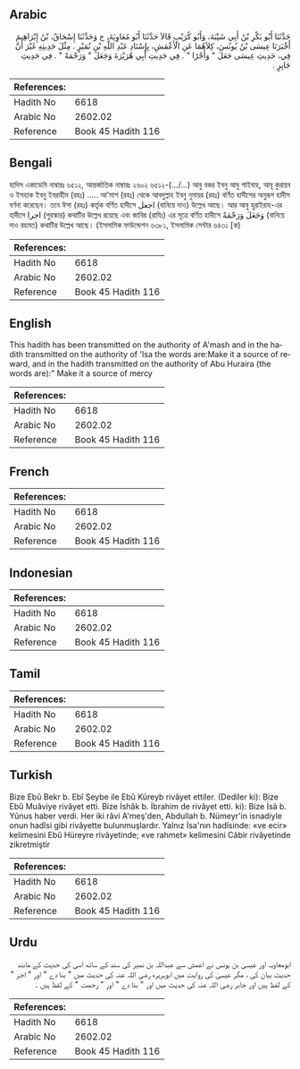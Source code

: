 ## Arabic

<div
  dir="rtl"
  lang="ar"
  style={{ fontSize: "larger", backgroundColor: "#f8f9fa", padding: 20 }}
>
  حَدَّثَنَا أَبُو بَكْرِ بْنُ أَبِي شَيْبَةَ، وَأَبُو كُرَيْبٍ قَالاَ
  حَدَّثَنَا أَبُو مُعَاوِيَةَ، ح وَحَدَّثَنَا إِسْحَاقُ، بْنُ إِبْرَاهِيمَ
  أَخْبَرَنَا عِيسَى بْنُ يُونُسَ، كِلاَهُمَا عَنِ الأَعْمَشِ، بِإِسْنَادِ
  عَبْدِ اللَّهِ بْنِ نُمَيْرٍ ‏.‏ مِثْلَ حَدِيثِهِ غَيْرَ أَنَّ فِي، حَدِيثِ
  عِيسَى جَعَلَ ‏"‏ وَأَجْرًا ‏"‏ ‏.‏ فِي حَدِيثِ أَبِي هُرَيْرَةَ وَجَعَلَ ‏"‏
  وَرَحْمَةً ‏"‏ ‏.‏ فِي حَدِيثِ جَابِرٍ ‏.‏
</div>
<div style={{ backgroundColor: "#f8f9fa", padding: 20, marginBottom: 10 }}>
  <table>
    <thead>
      <tr>
        <th>References:</th>
        <th></th>
      </tr>
    </thead>
    <tbody>
      <tr>
        <td>Hadith No</td>
        <td>6618</td>
      </tr>
      <tr>
        <td>Arabic No</td>
        <td>2602.02</td>
      </tr>
      <tr>
        <td>Reference</td>
        <td>Book 45 Hadith 116</td>
      </tr>
    </tbody>
  </table>
</div>

## Bengali

<div
  dir="ltr"
  lang="bn"
  style={{ fontSize: "larger", backgroundColor: "#f8f9fa", padding: 20 }}
>
  হাদিস একাডেমি নাম্বারঃ ৬৫১২, আন্তর্জাতিক নাম্বারঃ ২৬০২ ৬৫১২-(.../...) আবু বকর
  ইবনু আবু শাইবাহ, আবূ কুরায়ব ও ইসহাক ইবনু ইবরাহীম (রহঃ) ..... আ'মাশ (রহঃ) থেকে
  আবদুল্লাহ ইবনু নুমায়র (রহঃ) বর্ণিত হাদীসের অনুরূপ হাদীস বর্ণনা করেছেন। তবে
  ঈসা (রহঃ) কর্তৃক বর্ণিত হাদীসে اجعل (বানিয়ে দাও) উল্লেখ আছে। আর আবু
  হুরাইরাহ-এর হাদীসে اجرا (পুরস্কার) কথাটির উল্লেখ রয়েছে এবং জাবির (রাযিঃ) এর
  সূত্রে বর্ণিত হাদীসে وَجَعَلَ‏ وَرَحْمَةً (বানিয়ে দাও রহমত) কথাটির উল্লেখ
  আছে। (ইসলামিক ফাউন্ডেশন ৬৩৮১, ইসলামিক সেন্টার ৬৪৩১ [ক)
</div>
<div style={{ backgroundColor: "#f8f9fa", padding: 20, marginBottom: 10 }}>
  <table>
    <thead>
      <tr>
        <th>References:</th>
        <th></th>
      </tr>
    </thead>
    <tbody>
      <tr>
        <td>Hadith No</td>
        <td>6618</td>
      </tr>
      <tr>
        <td>Arabic No</td>
        <td>2602.02</td>
      </tr>
      <tr>
        <td>Reference</td>
        <td>Book 45 Hadith 116</td>
      </tr>
    </tbody>
  </table>
</div>

## English

<div
  dir="ltr"
  lang="en"
  style={{ fontSize: "larger", backgroundColor: "#f8f9fa", padding: 20 }}
>
  This hadith has been transmitted on the authority of A'mash and in the hadith
  transmitted on the authority of 'Isa the words are:Make it a source of reward,
  and in the hadith transmitted on the authority of Abu Huraira (the words
  are):" Make it a source of mercy
</div>
<div style={{ backgroundColor: "#f8f9fa", padding: 20, marginBottom: 10 }}>
  <table>
    <thead>
      <tr>
        <th>References:</th>
        <th></th>
      </tr>
    </thead>
    <tbody>
      <tr>
        <td>Hadith No</td>
        <td>6618</td>
      </tr>
      <tr>
        <td>Arabic No</td>
        <td>2602.02</td>
      </tr>
      <tr>
        <td>Reference</td>
        <td>Book 45 Hadith 116</td>
      </tr>
    </tbody>
  </table>
</div>

## French

<div
  dir="ltr"
  lang="fr"
  style={{ fontSize: "larger", backgroundColor: "#f8f9fa", padding: 20 }}
></div>
<div style={{ backgroundColor: "#f8f9fa", padding: 20, marginBottom: 10 }}>
  <table>
    <thead>
      <tr>
        <th>References:</th>
        <th></th>
      </tr>
    </thead>
    <tbody>
      <tr>
        <td>Hadith No</td>
        <td>6618</td>
      </tr>
      <tr>
        <td>Arabic No</td>
        <td>2602.02</td>
      </tr>
      <tr>
        <td>Reference</td>
        <td>Book 45 Hadith 116</td>
      </tr>
    </tbody>
  </table>
</div>

## Indonesian

<div
  dir="ltr"
  lang="id"
  style={{ fontSize: "larger", backgroundColor: "#f8f9fa", padding: 20 }}
></div>
<div style={{ backgroundColor: "#f8f9fa", padding: 20, marginBottom: 10 }}>
  <table>
    <thead>
      <tr>
        <th>References:</th>
        <th></th>
      </tr>
    </thead>
    <tbody>
      <tr>
        <td>Hadith No</td>
        <td>6618</td>
      </tr>
      <tr>
        <td>Arabic No</td>
        <td>2602.02</td>
      </tr>
      <tr>
        <td>Reference</td>
        <td>Book 45 Hadith 116</td>
      </tr>
    </tbody>
  </table>
</div>

## Tamil

<div
  dir="ltr"
  lang="ta"
  style={{ fontSize: "larger", backgroundColor: "#f8f9fa", padding: 20 }}
></div>
<div style={{ backgroundColor: "#f8f9fa", padding: 20, marginBottom: 10 }}>
  <table>
    <thead>
      <tr>
        <th>References:</th>
        <th></th>
      </tr>
    </thead>
    <tbody>
      <tr>
        <td>Hadith No</td>
        <td>6618</td>
      </tr>
      <tr>
        <td>Arabic No</td>
        <td>2602.02</td>
      </tr>
      <tr>
        <td>Reference</td>
        <td>Book 45 Hadith 116</td>
      </tr>
    </tbody>
  </table>
</div>

## Turkish

<div
  dir="ltr"
  lang="tr"
  style={{ fontSize: "larger", backgroundColor: "#f8f9fa", padding: 20 }}
>
  Bize Ebû Bekr b. Ebî Şeybe ile Ebû Küreyb rivâyet ettiler. (Dediler ki): Bize
  Ebû Muâviye rivâyet etti. Bize İshâk b. İbrahim de rivâyet etti. ki): Bize İsâ
  b. Yûnus haber verdi. Her iki râvi A'meş'den, Abdullah b. Nümeyr'in isnadiyle
  onun hadîsi gibi rivâyette bulunmuşlardır. Yalnız İsa'nın hadîsinde: «ve ecir»
  kelimesini Ebû Hüreyre rivâyetinde; «ve rahmet» kelimesini Câbir rivâyetinde
  zikretmiştir
</div>
<div style={{ backgroundColor: "#f8f9fa", padding: 20, marginBottom: 10 }}>
  <table>
    <thead>
      <tr>
        <th>References:</th>
        <th></th>
      </tr>
    </thead>
    <tbody>
      <tr>
        <td>Hadith No</td>
        <td>6618</td>
      </tr>
      <tr>
        <td>Arabic No</td>
        <td>2602.02</td>
      </tr>
      <tr>
        <td>Reference</td>
        <td>Book 45 Hadith 116</td>
      </tr>
    </tbody>
  </table>
</div>

## Urdu

<div
  dir="rtl"
  lang="ur"
  style={{ fontSize: "larger", backgroundColor: "#f8f9fa", padding: 20 }}
>
  ابومعاویہ اور عیسیٰ بن یونس نے اعمش سے عبداللہ بن نمیر کی سند کے ساتھ اسی کی
  حدیث کے مانند حدیث بیان کی ، مگر عیسیٰ کی روایت میں ابوہریرہ رضی اللہ عنہ کی
  حدیث میں " بنا دے " اور " اجر " کے لفظ ہیں اور جابر رضی اللہ عنہ کی حدیث میں
  اور " بنا دے " اور " رحمت " کے لفظ ہیں ۔
</div>
<div style={{ backgroundColor: "#f8f9fa", padding: 20, marginBottom: 10 }}>
  <table>
    <thead>
      <tr>
        <th>References:</th>
        <th></th>
      </tr>
    </thead>
    <tbody>
      <tr>
        <td>Hadith No</td>
        <td>6618</td>
      </tr>
      <tr>
        <td>Arabic No</td>
        <td>2602.02</td>
      </tr>
      <tr>
        <td>Reference</td>
        <td>Book 45 Hadith 116</td>
      </tr>
    </tbody>
  </table>
</div>
